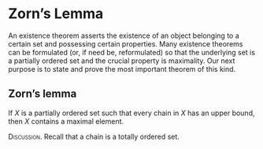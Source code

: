 # Zorn's Lemma

An existence theorem asserts the existence of an object belonging to a certain set and possessing certain properties. Many existence theorems can be formulated (or, if need be, reformulated) so that the underlying set is a partially ordered set and the crucial property is maximality. Our next purpose is to state and prove the most important theorem of this kind.

::: {#lem-zorn}

## Zorn's lemma`\index{Zorn}`{=latex}

If $X$ is a partially ordered set such that every chain in $X$ has an upper bound, then $X$ contains a maximal element. 

:::

`\textsc{Discussion}`{=latex}`<span class="smallcaps">Discussion</span>`{=html}. Recall that a chain is a totally ordered set.